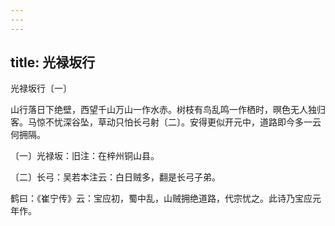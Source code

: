 ```yaml
---
---
---
```

title: 光禄坂行
---



光禄坂行〔一〕


山行落日下绝壁，西望千山万山一作水赤。树枝有鸟乱鸣一作栖时，暝色无人独归客。马惊不忧深谷坠，草动只怕长弓射〔二〕。安得更似开元中，道路即今多一云何拥隔。

〔一〕光禄坂：旧注：在梓州铜山县。

〔二〕长弓：吴若本注云：白日贼多，翻是长弓子弟。

鹤曰：《崔宁传》云：宝应初，蜀中乱，山贼拥绝道路，代宗忧之。此诗乃宝应元年作。